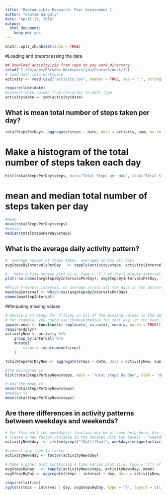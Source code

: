 ---
title: 'Reproducible Research: Peer Assessment 1'
author: "Gautam Ganguly"
date: "April 17, 2016"
output: 
  html_document: 
    keep_md: yes
---

```{r setup, include=FALSE}
knitr::opts_chunk$set(echo = TRUE)
```

#Loading and preprocessing the data
```{r}
## Download activity.zip from repo to you work directory
setwd("C:/GG/apps/RStudio-Workspace/jhu/Course5/Week/1")
# load data into workspace
activity <- read.csv2("activity.csv", header = TRUE, sep = ",", stringsAsFactors=F, colClasses = c("integer","character","integer"),  nrows = 17568)

require(lubridate)
#convert date column from character to date type
activity$date <- ymd(activity$date)
```

## What is mean total number of steps taken per day?
```{r}
totalStepsPerDay<- aggregate(steps ~ date, data = activity, sum, na.rm = TRUE)
```

# Make a histogram of the total number of steps taken each day
```{r}
hist(totalStepsPerDay$steps, main="Total Steps per day", xlab="Total Steps", border="blue")
```
# mean and median total number of steps taken per day
```{r}
#mean
mean(totalStepsPerDay$steps)
#median
median(totalStepsPerDay$steps)
```

## What is the average daily activity pattern?
```{r}
#  average number of steps taken, averaged across all days
avgStepsByIntervalsPerDay	<- tapply(activity$steps, activity$interval, mean, na.rm = TRUE)

#   Make a time series plot (i.e. type = "l") of the 5-minute interval (x-axis) and the average number of steps taken, averaged across all days (y-axis)
plot(row.names(avgStepsByIntervalsPerDay), avgStepsByIntervalsPerDay, type = "l", xlab = "5-min interval", ylab = "Average across all Days", main = "Average number of steps taken",col = "blue")

#Which 5-minute interval, on average across all the days in the dataset, contains the maximum number of steps?
maxStepInterval <- which.max(avgStepsByIntervalsPerDay)
names(maxStepInterval)
```


##Imputing missing values

```{r}
# Devise a strategy for filling in all of the missing values in the dataset. The strategy does not need to be sophisticated. 
# For example, you could use themean/median for that day, or the mean for that 5-minute interval,etc. Na replaced by mean in 5 min interval
impute.mean <- function(x) replace(x, is.na(x), mean(x, na.rm = TRUE))
require(dplyr)
activityNew <- activity %>%
    group_by(interval) %>%
    mutate(
        steps = impute.mean(steps)
    )

totalStepsPerDayNew <- aggregate(steps ~ date, data = activityNew, sum)

#The Histogram is
hist(totalStepsPerDayNew$steps, main = "Total steps by day", xlab = "day", col = "blue")

# And the mean is
mean(totalStepsPerDayNew$steps)
#median is
mean(totalStepsPerDayNew$steps)
```


## Are there differences in activity patterns between weekdays and weekends? 

```{r}
# For this part the weekdays() function may be of some help here. Use the dataset with the filled-in missing values for this part.
# Create a new factor variable in the dataset with two levels - "weekday" and "weekend" indicating whether a given date is a weekday or weekend day.
activityNew$day  <- ifelse(grepl("(Sat)|(Sun)", weekdays(unique(activityNew$date), abbreviate=TRUE)), "Weekend", "Weekday")

#convert day type to factor
activityNew$day <- factor(activityNew$day)

# Make a panel plot containing a time series plot (i.e. type = "l") of the 5-minute interval (x-axis) and the average number of steps taken, averaged across # # all weekday days or weekend days (y-axis). 
avgStepsByDay	<- tapply(activityNew$steps, activityNew$day, mean)
avgStepsByDay <- aggregate(steps ~ interval + day, data = activityNew, mean)

require(lattice)
xyplot(steps ~ interval | day, avgStepsByDay, type = "l", layout = c(1, 2), xlab = "Interval", ylab = "Number of steps")
```

